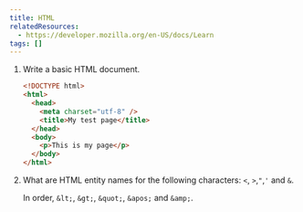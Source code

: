 ```yaml
---
title: HTML
relatedResources:
  - https://developer.mozilla.org/en-US/docs/Learn
tags: []
---
```


1. Write a basic HTML document.

   <Solution>

   ```html
   <!DOCTYPE html>
   <html>
     <head>
       <meta charset="utf-8" />
       <title>My test page</title>
     </head>
     <body>
       <p>This is my page</p>
     </body>
   </html>
   ```

   </Solution>

2. What are HTML entity names for the following characters: `<`, `>`,`"`,`'` and
   `&`.

   <Solution>

   In order, `&lt;`, `&gt;`, `&quot;`, `&apos;` and `&amp;`.

   </Solution>
